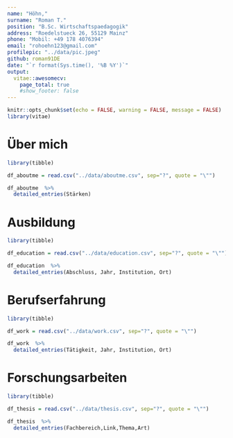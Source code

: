 ```yaml
---
name: "Höhn,"
surname: "Roman T."
position: "B.Sc. Wirtschaftspaedagogik"
address: "Roedelstueck 26, 55129 Mainz"
phone: "Mobil: +49 178 4076394"
email: "rohoehn123@gmail.com"
profilepic: "../data/pic.jpeg"
github: roman91DE
date: "`r format(Sys.time(), '%B %Y')`"
output: 
  vitae::awesomecv:
    page_total: true
    #show_footer: false
---
```


```r
knitr::opts_chunk$set(echo = FALSE, warning = FALSE, message = FALSE)
library(vitae)
```


# Über mich

```r
library(tibble)

df_aboutme = read.csv("../data/aboutme.csv", sep="?", quote = "\"")

df_aboutme  %>%
  detailed_entries(Stärken)
```

# Ausbildung

```r
library(tibble)

df_education = read.csv("../data/education.csv", sep="?", quote = "\"")

df_education  %>%
  detailed_entries(Abschluss, Jahr, Institution, Ort)
```

# Berufserfahrung

```r
library(tibble)

df_work = read.csv("../data/work.csv", sep="?", quote = "\"")

df_work  %>%
  detailed_entries(Tätigkeit, Jahr, Institution, Ort)
```

# Forschungsarbeiten

```r
library(tibble)

df_thesis = read.csv("../data/thesis.csv", sep="?", quote = "\"")

df_thesis  %>%
  detailed_entries(Fachbereich,Link,Thema,Art)
```


